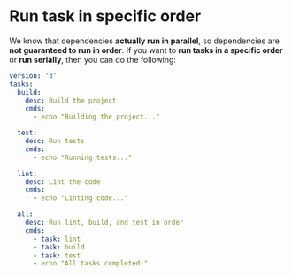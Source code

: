 # Run task in specific order

We know that dependencies **actually run in parallel**, so dependencies are **not guaranteed to run in order**. If you want to **run tasks in a specific order** or **run serially**, then you can do the following:

```yaml filename="Taskfile.yml" {21-23}
version: '3'
tasks:
  build:
    desc: Build the project
    cmds:
      - echo "Building the project..."

  test:
    desc: Run tests
    cmds:
      - echo "Running tests..."

  lint:
    desc: Lint the code
    cmds:
      - echo "Linting code..."

  all:
    desc: Run lint, build, and test in order
    cmds:
      - task: lint
      - task: build
      - task: test
      - echo "All tasks completed!"
```